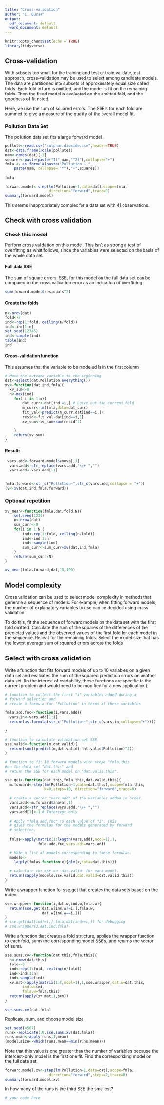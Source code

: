 ---
title: "Cross-validation"
author: "C. Durso"
output:
  pdf_document: default
  word_document: default
---


```{r setup, include=FALSE}
knitr::opts_chunk$set(echo = TRUE)
library(tidyverse)
```

## Cross-validation

With subsets too small for the training and test or train,validate,test approach, cross-validation may be used to select among candidate models. The data are partitioned into subsets of approximately equal size called folds. Each fold in turn is omitted, and the model is fit on the remaining folds. Then the fitted model is evaluated on the omitted fold, and the goodness of fit noted. 

Here, we use the sum of squared errors. The SSE's for each fold are summed to give a measure of the quality of the overall model fit.

### Pollution Data Set

The pollution data set fits a large forward model. 

```{r}
pollute<-read.csv("sulphur.dioxide.csv",header=TRUE)
dat<-data.frame(scale(pollute))
nam<-names(dat)[-1]
squares<-paste(paste("I(",nam,"^2)"),collapse="+")
fmla <- as.formula(paste("Pollution ~ ", 
  	paste(nam, collapse= "*"),"+",squares))
		
fmla

forward.model<-step(lm(Pollution~1,data=dat),scope=fmla,
                    direction="forward",trace=0)
summary(forward.model)
```

This seems inappropriately complex for a data set with 41 observations.

## Check with cross validation

### Check this model

Perform cross validation on this model. This isn't as strong a test of overfitting as what follows, since the variables were selected on the basis of the whole data set.

#### Full data SSE

The sum of square errors, SSE, for this model on the full data set can be compared to the cross validation error as an indication of overfitting.

```{r}
sum(forward.model$residuals^2)
```


#### Create the folds

```{r}
n<-nrow(dat)
fold<-8
ind<-rep(1:fold, ceiling(n/fold))
ind<-ind[1:n]
set.seed(12345)
ind<-sample(ind)
table(ind)
ind
```

#### Cross-validation function

This assumes that the variable to be modeled is in the first column

```{r}
# Move the outcome variable to the beginning
dat<-select(dat,Pollution,everything())
xv<-function(dat,ind,fmla){
  xv_sum<-0
  n<-max(ind)
	for( i in 1:n){
		dat_curr<-dat[ind!=i,] # Leave out the current fold
		m_curr<-lm(fmla,data=dat_curr)
		fit_val<-predict(m_curr,dat[ind==i,])
		resid<-fit_val-dat[ind==i,1]
		xv_sum<-xv_sum+sum(resid^2)
	
	}
	return(xv_sum)
}
```

#### Results

```{r}
 vars.add<-forward.model$anova[,1]
  vars.add<-str_replace(vars.add,"\\+ ","")
  vars.add<-vars.add[-1]
  
  
fmla.forward<-str_c("Pollution~",str_c(vars.add,collapse = "+"))
(v<-xv(dat,ind,fmla.forward))

```

### Optional repetition

```{r,cache=TRUE}
xv_mean<-function(fmla,dat,fold,N){
	set.seed(1234)
	n<-nrow(dat)
	sum_curr<-0
	for(i in 1:N){
		ind<-rep(1:fold, ceiling(n/fold))
		ind<-ind[1:n]
		ind<-sample(ind)
		sum_curr<-sum_curr+xv(dat,ind,fmla)
	}
	return(sum_curr/N)
}

xv_mean(fmla.forward,dat,10,100)

```

## Model complexity

Cross validation can be used to select model complexity in methods that generate a sequence of models. For example, when fitting forward models, the number of explanatory variables to use can be decided using cross validation. 

To do this, fit the sequence of forward models on the data set with the first fold omitted. Calculate the sum of the squares of the differences of the predicted values and the observed values of the first fold for each model in the sequence. Repeat for the remaining folds. Select the model size that has the lowest average sum of squared errors across the folds.

## Select with cross validation

Write a function that fits forward models of up to 10 variables on a given data set and evaluates the sum of the squared prediction errors on another data set. (In the interest of readability, these functions are specific to the current problem and would need to be modified for a new application.)

```{r}
# function to collect the first "i" variables added during a
# forward selection and
# create a formula for "Pollution" in terms of these variables

fmla.add.fnc<-function(i,vars.add){
  vars.in<-vars.add[1:i]
  return(as.formula(str_c("Pollution~",str_c(vars.in,collapse="+"))))
  
}

# function to calculate validation set SSE
sse.valid<-function(m,dat.valid){
  return(sum((predict(m,dat.valid)-dat.valid$Pollution)^2))
}

# function to fit 10 forward models with scope "fmla.this
#on the data set "dat.this" and
# return the SSE for each model on "dat.valid.this".

sse.get<-function(dat.this,fmla.this,dat.valid.this){
  m.forward<-step(lm(Pollution~1,data=dat.this),scope=fmla.this,
                  k=0,steps=10, direction="forward",trace=0)
  
  # create a vector "vars.add" of the variables added in order.
  vars.add<-m.forward$anova[,1]
  vars.add<-str_replace(vars.add,"\\+ ","")
  vars.add[1]<-1 # Intercept only
  
  # Apply "fmla.add.fnc" to each value of "i". This
  # gives the formulas for the models generated by forward
  # selection.
  
  fmlas<-apply(matrix(1:length(vars.add),ncol=1),1,
               fmla.add.fnc,vars.add=vars.add)
  
  # Make a list of models corresponding to these formulas.
  models<-
    lapply(fmlas,function(x){glm(x,data=dat.this)})
  
  # Calculate the SSE on "dat.valid" for each model.
  return(sapply(models,sse.valid,dat.valid=dat.valid.this))
}

```

Write a wrapper function for sse.get that creates the data sets based on the index.

```{r}
sse.wrapper<-function(i,dat.w,ind.w,fmla.w){
  return(sse.get(dat.w[ind.w!=i,],fmla.w,
                 dat.w[ind.w==i,]))
}
# sse.get(dat[ind!=i,],fmla,dat[ind==i,]) for debugging
# sse.wrapper(3,dat,ind,fmla)

```

Write a function that creates a fold structure, applies the wrapper function to each fold, sums the corresponding model SSE's, and returns the vector of sums.

```{r}
sse.sums.xv<-function(dat.this,fmla.this){
  n<-nrow(dat.this)
  fold<-8
  ind<-rep(1:fold, ceiling(n/fold))
  ind<-ind[1:n]
  ind<-sample(ind)
  xv.mat<-apply(matrix(1:8,ncol=1),1,sse.wrapper,dat.w=dat.this,
        ind.w=ind,
        fmla.w=fmla.this)
  return(apply(xv.mat,1,sum))
}

sse.sums.xv(dat,fmla)
```

Replicate, sum, and choose model size

```{r}
set.seed(4567)
runs<-replicate(10,sse.sums.xv(dat,fmla))
runs.mean<-apply(runs,1,mean)
(model.size<-which(runs.mean==min(runs.mean)))
```

Note that this value is one greater than the number of variables because the intercept-only model is the first one fit. Find the corresponding model on the full data set.

```{r}
forward.model.xv<-step(lm(Pollution~1,data=dat),scope=fmla,
                    direction="forward",steps=2,trace=0)
summary(forward.model.xv)
```

In how many of the runs is the third SSE the smallest?

```{r}
# your code here
```










